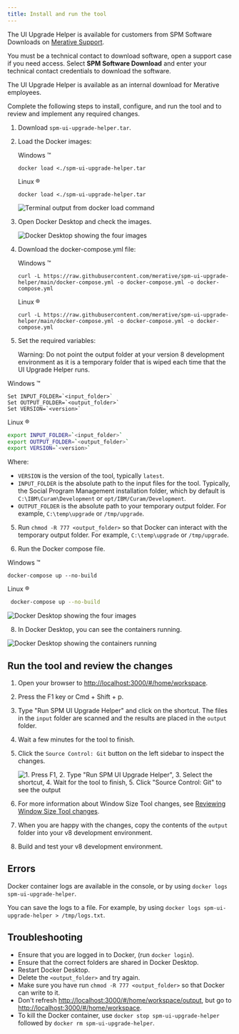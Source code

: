 ```yaml
---
title: Install and run the tool
---
```


The UI Upgrade Helper is available for customers from SPM Software Downloads on [Merative Support](https://merative.my.site.com/mysupport/s/).

You must be a technical contact to download software, open a support case if you need access. Select **SPM Software Download** and enter your technical contact credentials to download the software. 

The UI Upgrade Helper is available as an internal download for Merative employees.

Complete the following steps to install, configure, and run the tool and to review and implement any required changes.

1. Download `spm-ui-upgrade-helper.tar`.
2. Load the Docker images:

   Windows ™️

   `docker load <./spm-ui-upgrade-helper.tar`

   Linux ®️

   `docker load <./spm-ui-upgrade-helper.tar`

   ![Terminal output from docker load command](../../images/run-docker-load.png)

3. Open Docker Desktop and check the images.

   ![Docker Desktop showing the four images](../../images/docker-view-images.png)

4. Download the docker-compose.yml file:

   Windows ™️

   `curl -L https://raw.githubusercontent.com/merative/spm-ui-upgrade-helper/main/docker-compose.yml -o docker-compose.yml -o docker-compose.yml`
  
   Linux ®️

   `curl -L https://raw.githubusercontent.com/merative/spm-ui-upgrade-helper/main/docker-compose.yml -o docker-compose.yml -o docker-compose.yml`

6. Set the required variables:

   <InlineNotification>

   Warning:  Do not point the output folder at your version 8 development environment as it is a temporary folder that is wiped each time that the UI Upgrade Helper runs.

   </InlineNotification>

  Windows ™️

   ```batch
   Set INPUT_FOLDER=`<input_folder>`
   Set OUTPUT_FOLDER=`<output_folder>`
   Set VERSION=`<version>`
   ```

  Linux ®️

  ```bash
  export INPUT_FOLDER=`<input_folder>`
  export OUTPUT_FOLDER=`<output_folder>`
  export VERSION=`<version>` 
  ```

  Where:

   - `VERSION` is the version of the tool, typically `latest`.
   - `INPUT_FOLDER` is the absolute path to the input files for the tool. Typically, the Social Program Management installation folder, which by default is `C:\IBM\Curam\Development` or `opt/IBM/Curam/Development`.
   - `OUTPUT_FOLDER` is the absolute path to your temporary output folder. For example, `C:\temp\upgrade` or `/tmp/upgrade`.

5. Run `chmod -R 777 <output_folder>` so that Docker can interact with the temporary output folder. For example, `C:\temp\upgrade` or `/tmp/upgrade`.

6. Run the Docker compose file.

  Windows ™️

   ```batch
  docker-compose up --no-build 
   ```

  Linux ®️

  ```bash
   docker-compose up --no-build 
  ```

   ![Docker Desktop showing the four images](../../images/docker-compose.png)

 8. In Docker Desktop, you can see the containers running.

   ![Docker Desktop showing the containers running](../../images/view_running_containers.png)

## Run the tool and review the changes

1. Open your browser to [http://localhost:3000/#/home/workspace](http://localhost:3000/#/home/workspace).
4. Press the F1 key or Cmd + Shift + p.
5. Type "Run SPM UI Upgrade Helper" and click on the shortcut. The files in the `input` folder are scanned and the results are placed in the `output` folder.
6. Wait a few minutes for the tool to finish.
7. Click the `Source Control: Git` button on the left sidebar to inspect the changes.

   ![1. Press F1, 2. Type "Run SPM UI Upgrade Helper", 3. Select the shortcut, 4. Wait for the tool to finish, 5. Click "Source Control: Git" to see the output](../../images/upgrade-helper.gif "Running the UI Upgrade Helper tool")

8. For more information about Window Size Tool changes, see [Reviewing Window Size Tool changes](../../setup/tools#reviewing-window-size-tool-changes).
9.  When you are happy with the changes, copy the contents of the `output` folder into your v8 development environment.
10. Build and test your v8 development environment.

## Errors

Docker container logs are available in the console, or by using `docker logs spm-ui-upgrade-helper`.

You can save the logs to a file. For example, by using `docker logs spm-ui-upgrade-helper > /tmp/logs.txt`.

## Troubleshooting

- Ensure that you are logged in to Docker, (run `docker login`).
- Ensure that the correct folders are shared in Docker Desktop.
- Restart Docker Desktop.
- Delete the `<output_folder>` and try again.
- Make sure you have run `chmod -R 777 <output_folder>` so that Docker can write to it.
- Don't refresh [http://localhost:3000/#/home/workspace/output](http://localhost:3000/#/home/workspace/output), but go to [http://localhost:3000/#/home/workspace](http://localhost:3000/#/home/workspace).
- To kill the Docker container, use `docker stop spm-ui-upgrade-helper` followed by `docker rm spm-ui-upgrade-helper`.
